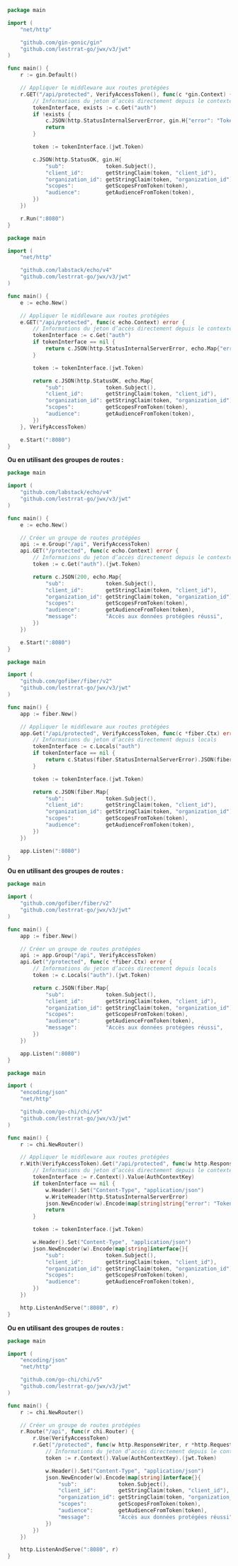 
<Tabs groupId="api-framework">
  <TabItem value="gin" label="Gin">

```go title="main.go"
package main

import (
    "net/http"

    "github.com/gin-gonic/gin"
    "github.com/lestrrat-go/jwx/v3/jwt"
)

func main() {
    r := gin.Default()

    // Appliquer le middleware aux routes protégées
    r.GET("/api/protected", VerifyAccessToken(), func(c *gin.Context) {
        // Informations du jeton d’accès directement depuis le contexte
        tokenInterface, exists := c.Get("auth")
        if !exists {
            c.JSON(http.StatusInternalServerError, gin.H{"error": "Token not found"})
            return
        }

        token := tokenInterface.(jwt.Token)

        c.JSON(http.StatusOK, gin.H{
            "sub":             token.Subject(),
            "client_id":       getStringClaim(token, "client_id"),
            "organization_id": getStringClaim(token, "organization_id"),
            "scopes":          getScopesFromToken(token),
            "audience":        getAudienceFromToken(token),
        })
    })

    r.Run(":8080")
}
```

  </TabItem>
  <TabItem value="echo" label="Echo">

```go title="main.go"
package main

import (
    "net/http"

    "github.com/labstack/echo/v4"
    "github.com/lestrrat-go/jwx/v3/jwt"
)

func main() {
    e := echo.New()

    // Appliquer le middleware aux routes protégées
    e.GET("/api/protected", func(c echo.Context) error {
        // Informations du jeton d’accès directement depuis le contexte
        tokenInterface := c.Get("auth")
        if tokenInterface == nil {
            return c.JSON(http.StatusInternalServerError, echo.Map{"error": "Token not found"})
        }

        token := tokenInterface.(jwt.Token)

        return c.JSON(http.StatusOK, echo.Map{
            "sub":             token.Subject(),
            "client_id":       getStringClaim(token, "client_id"),
            "organization_id": getStringClaim(token, "organization_id"),
            "scopes":          getScopesFromToken(token),
            "audience":        getAudienceFromToken(token),
        })
    }, VerifyAccessToken)

    e.Start(":8080")
}
```

**Ou en utilisant des groupes de routes :**

```go title="main.go"
package main

import (
    "github.com/labstack/echo/v4"
    "github.com/lestrrat-go/jwx/v3/jwt"
)

func main() {
    e := echo.New()

    // Créer un groupe de routes protégées
    api := e.Group("/api", VerifyAccessToken)
    api.GET("/protected", func(c echo.Context) error {
        // Informations du jeton d’accès directement depuis le contexte
        token := c.Get("auth").(jwt.Token)

        return c.JSON(200, echo.Map{
            "sub":             token.Subject(),
            "client_id":       getStringClaim(token, "client_id"),
            "organization_id": getStringClaim(token, "organization_id"),
            "scopes":          getScopesFromToken(token),
            "audience":        getAudienceFromToken(token),
            "message":         "Accès aux données protégées réussi",
        })
    })

    e.Start(":8080")
}
```

  </TabItem>
  <TabItem value="fiber" label="Fiber">

```go title="main.go"
package main

import (
    "github.com/gofiber/fiber/v2"
    "github.com/lestrrat-go/jwx/v3/jwt"
)

func main() {
    app := fiber.New()

    // Appliquer le middleware aux routes protégées
    app.Get("/api/protected", VerifyAccessToken, func(c *fiber.Ctx) error {
        // Informations du jeton d’accès directement depuis locals
        tokenInterface := c.Locals("auth")
        if tokenInterface == nil {
            return c.Status(fiber.StatusInternalServerError).JSON(fiber.Map{"error": "Token not found"})
        }

        token := tokenInterface.(jwt.Token)

        return c.JSON(fiber.Map{
            "sub":             token.Subject(),
            "client_id":       getStringClaim(token, "client_id"),
            "organization_id": getStringClaim(token, "organization_id"),
            "scopes":          getScopesFromToken(token),
            "audience":        getAudienceFromToken(token),
        })
    })

    app.Listen(":8080")
}
```

**Ou en utilisant des groupes de routes :**

```go title="main.go"
package main

import (
    "github.com/gofiber/fiber/v2"
    "github.com/lestrrat-go/jwx/v3/jwt"
)

func main() {
    app := fiber.New()

    // Créer un groupe de routes protégées
    api := app.Group("/api", VerifyAccessToken)
    api.Get("/protected", func(c *fiber.Ctx) error {
        // Informations du jeton d’accès directement depuis locals
        token := c.Locals("auth").(jwt.Token)

        return c.JSON(fiber.Map{
            "sub":             token.Subject(),
            "client_id":       getStringClaim(token, "client_id"),
            "organization_id": getStringClaim(token, "organization_id"),
            "scopes":          getScopesFromToken(token),
            "audience":        getAudienceFromToken(token),
            "message":         "Accès aux données protégées réussi",
        })
    })

    app.Listen(":8080")
}
```

  </TabItem>
  <TabItem value="chi" label="Chi">

```go title="main.go"
package main

import (
    "encoding/json"
    "net/http"

    "github.com/go-chi/chi/v5"
    "github.com/lestrrat-go/jwx/v3/jwt"
)

func main() {
    r := chi.NewRouter()

    // Appliquer le middleware aux routes protégées
    r.With(VerifyAccessToken).Get("/api/protected", func(w http.ResponseWriter, r *http.Request) {
        // Informations du jeton d’accès directement depuis le contexte
        tokenInterface := r.Context().Value(AuthContextKey)
        if tokenInterface == nil {
            w.Header().Set("Content-Type", "application/json")
            w.WriteHeader(http.StatusInternalServerError)
            json.NewEncoder(w).Encode(map[string]string{"error": "Token not found"})
            return
        }

        token := tokenInterface.(jwt.Token)

        w.Header().Set("Content-Type", "application/json")
        json.NewEncoder(w).Encode(map[string]interface{}{
            "sub":             token.Subject(),
            "client_id":       getStringClaim(token, "client_id"),
            "organization_id": getStringClaim(token, "organization_id"),
            "scopes":          getScopesFromToken(token),
            "audience":        getAudienceFromToken(token),
        })
    })

    http.ListenAndServe(":8080", r)
}
```

**Ou en utilisant des groupes de routes :**

```go title="main.go"
package main

import (
    "encoding/json"
    "net/http"

    "github.com/go-chi/chi/v5"
    "github.com/lestrrat-go/jwx/v3/jwt"
)

func main() {
    r := chi.NewRouter()

    // Créer un groupe de routes protégées
    r.Route("/api", func(r chi.Router) {
        r.Use(VerifyAccessToken)
        r.Get("/protected", func(w http.ResponseWriter, r *http.Request) {
            // Informations du jeton d’accès directement depuis le contexte
            token := r.Context().Value(AuthContextKey).(jwt.Token)

            w.Header().Set("Content-Type", "application/json")
            json.NewEncoder(w).Encode(map[string]interface{}{
                "sub":             token.Subject(),
                "client_id":       getStringClaim(token, "client_id"),
                "organization_id": getStringClaim(token, "organization_id"),
                "scopes":          getScopesFromToken(token),
                "audience":        getAudienceFromToken(token),
                "message":         "Accès aux données protégées réussi",
            })
        })
    })

    http.ListenAndServe(":8080", r)
}
```

  </TabItem>
</Tabs>
